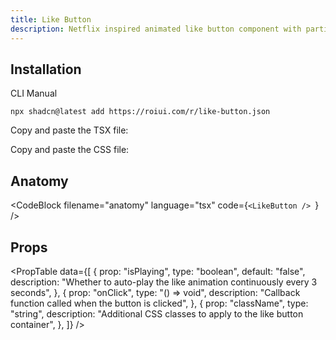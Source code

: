 ```yaml
---
title: Like Button
description: Netflix inspired animated like button component with particle effects.
---
```


<ComponentPreview name="like-button-demo" />

## Installation

<InstallationTabs>

<InstallationTabsList>
    <InstallationTabsTrigger value="cli">CLI</InstallationTabsTrigger>
    <InstallationTabsTrigger value="manual">Manual</InstallationTabsTrigger>
</InstallationTabsList>

<InstallationTabsContent value="cli">

```package-install
npx shadcn@latest add https://roiui.com/r/like-button.json
```

</InstallationTabsContent>

<InstallationTabsContent value="manual">

Copy and paste the TSX file:

<ComponentSource
    src="registry/brook/ui/like-button/like-button.tsx"
    title="components/ui/like-button.tsx"
    collapsible={true}
/>

Copy and paste the CSS file:

<ComponentSource
    src="registry/brook/ui/like-button/like-button.module.css"
    title="components/ui/like-button.module.css"
    language="css"
    collapsible={true}
/>

</InstallationTabsContent>

</InstallationTabs>

## Anatomy

<CodeBlock
filename="anatomy"
  language="tsx"
  code={`<LikeButton />
`} />

## Props

<PropTable
    data={[
        {
            prop: "isPlaying",
            type: "boolean",
            default: "false",
            description:
                "Whether to auto-play the like animation continuously every 3 seconds",
        },
        {
            prop: "onClick",
            type: "() => void",
            description: "Callback function called when the button is clicked",
        },
        {
            prop: "className",
            type: "string",
            description: "Additional CSS classes to apply to the like button container",
        },
    ]}
/>
